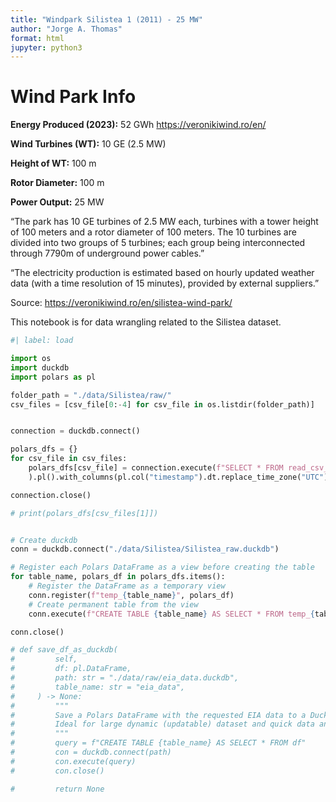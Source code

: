 ```yaml
---
title: "Windpark Silistea 1 (2011) - 25 MW"
author: "Jorge A. Thomas"
format: html
jupyter: python3
---
```


# Wind Park Info

**Energy Produced (2023):** 52 GWh [https://veronikiwind.ro/en/](https://veronikiwind.ro/en/)

**Wind Turbines (WT):** 10 GE (2.5 MW)

**Height of WT:** 100 m

**Rotor Diameter:** 100 m

**Power Output:** 25 MW

"The park has 10 GE turbines of 2.5 MW each, turbines with a tower height of 100 meters and a rotor diameter of 100 meters. The 10 turbines are divided into two groups of 5 turbines; each group being interconnected through 7790m of underground power cables."

"The electricity production is estimated based on hourly updated weather data (with a time resolution of 15 minutes), provided by external suppliers."

Source: [https://veronikiwind.ro/en/silistea-wind-park/](https://veronikiwind.ro/en/silistea-wind-park/)

This notebook is for data wrangling related to the Silistea dataset.


```python
#| label: load

import os
import duckdb
import polars as pl

folder_path = "./data/Silistea/raw/"
csv_files = [csv_file[0:-4] for csv_file in os.listdir(folder_path)]


connection = duckdb.connect()

polars_dfs = {}
for csv_file in csv_files:
    polars_dfs[csv_file] = connection.execute(f"SELECT * FROM read_csv_auto('{folder_path}{csv_file}.csv')"
    ).pl().with_columns(pl.col("timestamp").dt.replace_time_zone("UTC"))

connection.close()

# print(polars_dfs[csv_files[1]])


# Create duckdb
conn = duckdb.connect("./data/Silistea/Silistea_raw.duckdb")

# Register each Polars DataFrame as a view before creating the table
for table_name, polars_df in polars_dfs.items():
    # Register the DataFrame as a temporary view
    conn.register(f"temp_{table_name}", polars_df)
    # Create permanent table from the view
    conn.execute(f"CREATE TABLE {table_name} AS SELECT * FROM temp_{table_name}")

conn.close()

# def save_df_as_duckdb(
#         self,
#         df: pl.DataFrame,
#         path: str = "./data/raw/eia_data.duckdb",
#         table_name: str = "eia_data",
#     ) -> None:
#         """
#         Save a Polars DataFrame with the requested EIA data to a DuckDB file.
#         Ideal for large dynamic (updatable) dataset and quick data analysis.
#         """
#         query = f"CREATE TABLE {table_name} AS SELECT * FROM df"
#         con = duckdb.connect(path)
#         con.execute(query)
#         con.close()

#         return None


```

